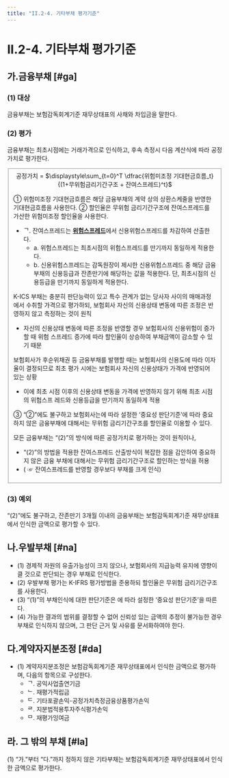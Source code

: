 ```yaml
---
title: "II.2-4. 기타부채 평가기준"
---
```


# II.2-4. 기타부채 평가기준
## 가.금융부채 [#ga]

### (1) 대상
금융부채는 보험감독회계기준 재무상태표의 사채와 차입금을 말한다.
### (2) 평가
금융부채는 최초시점에는 거래가격으로 인식하고, 후속 측정시 다음 계산식에 따라 공정가치로 평가한다.

<Fieldset legend = "금융부채 후속측정시 공정가치 평가방법 (신용스프레드 조정법)" toggleable>

<Math>
<center> 공정가치 = $\displaystyle\sum_{t=0}^T \dfrac{위험미조정 기대현금흐름_t}{(1+무위험금리기간구조 + 잔여스프레드)^t}$</center>
</Math>

① 위험미조정 기대현금흐름은 해당 금융부채의 계약 상의 상환스케줄을 반영한 기대현금흐름을 사용한다.
② 할인율은 무위험 금리기간구조에 잔여스프레드를 가산한 위험미조정 할인율을 사용한다.
- ᄀ. 잔여스프레드는 [**위험스프레드**](#나-위험스프레드)에서 신용위험스프레드를 차감하여 산출한다.
  - a. 위험스프레드는 최초시점의 위험스프레드를 만기까지 동일하게 적용한다.
  - b. 신용위험스프레드는 감독원장이 제시한 신용위험스프레드 중 해당 금융부채의 신용등급과 잔존만기에 해당하는 값을 적용한다. 단, 최초시점의 신용등급을 만기까지 동일하게 적용한다.

<Accordion multiple activeIndex={[]}>
<AccordionTab header="금융부채의 공정가치 평가방법">

K-ICS 부채는 충분히 판단능력이 있고 특수 관계가 없는 당사자 사이의 매매과정에서 수취할 가격으로 평가하되, 보험회사 자신의 신용상태 변동에 따른 조정은 반영하지 않고 측정하는 것이 원칙
- 자신의 신용상태 변동에 따른 조정을 반영할 경우 보험회사의 신용위험이 증가할 때 위험 스프레드 증가에 따라 할인율이 상승하여 부채금액이 감소할 수 있기 때문

보험회사가 후순위채권 등 금융부채를 발행할 때는 보험회사의 신용도에 따라 이자율이 결정되므로 최초 평가 시에는 보험회사 자신의 신용상태가 가격에 반영되어 있는 상황
- 이에 최초 시점 이후의 신용상태 변동을 가격에 반영하지 않기 위해 최초 시점의 위험스프 레드와 신용등급을 만기까지 동일하게 적용

</AccordionTab>
</Accordion>


③ “②”에도 불구하고 보험회사는<OverlayDemo id="210_마" />에 따라 설정한 ‘중요성 판단기준’에 따라 중요 하지 않은 금융부채에 대해서는 무위험 금리기간구조를 할인율로 이용할 수 있다.

<Accordion multiple activeIndex={[]}>
<AccordionTab header="중요하지 않은 금융부채에 대해서는 무위험 금리기간구조로 할인하는 이유">

모든 금융부채는 “(2)”의 방식에 따른 공정가치로 평가하는 것이 원칙이나,
- “(2)”의 방법을 적용한 잔여스프레드 산출방식이 복잡한 점을 감안하여 중요하지 않은 금융 부채에 대해서는 무위험 금리기간구조로 할인하는 방식을 허용
- ( ☞ 잔여스프레드를 반영할 경우보다 부채를 크게 인식)

</AccordionTab>
</Accordion>
</Fieldset>

### (3) 예외
“(2)”에도 불구하고, 잔존만기 3개월 이내의 금융부채는 보험감독회계기준 재무상태표에서 인식한 금액으로 평가할 수 있다.

## 나.우발부채 [#na]

- (1) 경제적 자원의 유출가능성이 크지 않으나, 보험회사의 지급능력 유지에 영향이 클 것으로 판단되는 경우 부채로 인식한다.
- (2) 우발부채 평가는 K-IFRS 평가방법을 준용하되 할인율은 무위험 금리기간구조를 사용한다.
- (3) “(1)”의 부채인식에 대한 판단기준은 <OverlayDemo id="210_마" />에 따라 설정한 ‘중요성 판단기준’을 따른다.
- (4) 가능한 결과의 범위를 결정할 수 없어 신뢰성 있는 금액의 추정이 불가능한 경우 부채로 인식하지 않으며, 그 판단 근거 및 사유를 문서화하여야 한다.

## 다.계약자지분조정 [#da]

- (1) 계약자지분조정은 보험감독회계기준 재무상태표에서 인식한 금액으로 평가하며, 다음의 항목으로 구성한다.
  - ᄀ. 공익사업출연기금
  - ᄂ. 재평가적립금
  - ᄃ. 기타포괄손익-공정가치측정금융상품평가손익
  - ᄅ. 지분법적용투자주식평가손익
  - ᄆ. 재평가잉여금

## 라. 그 밖의 부채 [#la]

(1) “가.”부터 “다.”까지 정하지 않은 기타부채는 보험감독회계기준 재무상태표에서 인식한 금액으로 평가한다.
